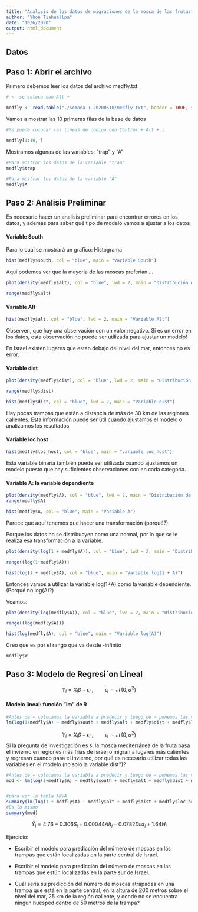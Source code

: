 ---
title: "Analisis de los datos de migraciones de la mosca de las frutas"
author: "Yhon Tiahuallpa"
date: "10/6/2020"
output: html_document
---

## Datos















## Paso 1: Abrir el archivo

Primero debemos leer los datos del archivo medfly.txt


```{r}
# <- se coloca con Alt + -

medfly <- read.table("./Semana 1-20200610/medfly.txt", header = TRUE, sep = '\t')
```

Vamos a mostrar las 10 primeras filas de la base de datos


```{r}
#Se puede colocar las lineas de codigo con Control + Alt + i

medfly[1:10, ]
```


Mostramos algunas de las variables: "trap" y "A"

```{r}
#Para mostrar los datos de la variable "trap"
medfly$trap

```


```{r}
#Para mostrar los datos de la variable "A"
medfly$A

```



## Paso 2: Análisis Preliminar

Es necesario hacer un analisis preliminar para encontrar errores en los datos, y además para saber qué tipo de modelo vamos a ajustar a los datos 

#### Variable South

Para lo cual se mostrará un grafico: Histograma 

```{r}
hist(medfly$south, col = "blue", main = "Variable South")
```

Aqui podemos ver que la mayoria de las moscas preferian ...


```{r}
plot(density(medfly$alt), col = "blue", lwd = 2, main = "Distribución de la Variable Alt")

range(medfly$alt)
```




#### Variable Alt




```{r}
hist(medfly$alt, col = "blue", lwd = 2, main = "Variable Alt")
```

Observen, que hay una observación con un valor negativo. Si es un error en los datos, esta observación no puede ser utilizada para ajustar un modelo!

En Israel existen lugares que estan debajo del nivel del mar, entonces no es error.






#### Variable dist

```{r}
plot(density(medfly$dist), col = "blue", lwd = 2, main = "Distribución de la variable dist")

range(medfly$dist)
```







```{r}
hist(medfly$dist, col = "blue", lwd = 2, main = "Variable dist")
```



Hay pocas trampas que están a distancia de más de 30 km de las regiones calientes. Esta información puede ser útil cuando ajustamos el modelo o analizamos los resultados



#### Variable loc host



```{r}
hist(medfly$loc_host, col = "blue", main = "variable loc_host")
```

Esta variable binaria también puede ser utilizada cuando ajustamos un modelo puesto que hay suficientes observaciones con en cada categoría.



#### Variable A: la variable dependiente

```{r}
plot(density(medfly$A), col = "blue", lwd = 2, main = "Distribución de la variable A")
range(medfly$A)

hist(medfly$A, col = "blue", main = "Variable A")
```


Parece que aquí tenemos que hacer una transformación (porqué?)

Porque los datos no se distribucyen como una normal, por lo que se le realiza esa transformación a la variable.

```{r}
plot(density(log(1 + medfly$A)), col = "blue", lwd = 2, main = "Distribución de la variable log(1 + A)")

range((log(1+medfly$A)))

hist(log(1 + medfly$A), col = "blue", main = "Variable log(1 + A)")
```
Entonces vamos a utilizar la variable log(1+A) como la variable dependiente. (Porqué no log(A)?)


Veamos:

```{r}
plot(density(log(medfly$A)), col = "blue", lwd = 2, main = "Distribución de la variable log(A)")

range((log(medfly$A)))

hist(log(medfly$A), col = "blue", main = "Variable log(A)")
```

Creo que es por el rango que va desde -infinito



```{r}
medfly$W
```


## Paso 3: Modelo de Regresi´on Lineal

$$Y_i = X_i \beta + \epsilon_i \;, \qquad \epsilon_i \sim \mathcal{N} (0,\sigma^2)$$


#### Modelo lineal: función "lm" de R


```{r}
#Antes de ~ colocamos la variable a predecir y luego de ~ ponemos las variables predictoras
lm(log(1+medfly$A) ~ medfly$south + medfly$alt + medfly$dist + medfly$loc_host)
```


$$Y_i = X_i \beta + \epsilon_i \;, \qquad \epsilon_i \sim \mathcal{N} (0,\sigma^2)$$
Si la pregunta de investigación es si la mosca mediterránea de la fruta pasa el invierno en regiones más frias de Israel o migran a lugares más calientes y regresan cuando pasa el invierno, por qué es necesario utilizar todas las variables en el modelo (no solo la variable dist?)?


```{r}
#Antes de ~ colocamos la variable a predecir y luego de ~ ponemos las variables predictoras
mod <- lm(log(1+medfly$A) ~ medfly$south + medfly$alt + medfly$dist + medfly$loc_host)


#para ver la tabla ANVA
summary(lm(log(1 + medfly$A) ~ medfly$alt + medfly$dist + medfly$loc_host))
#Es lo mismo
summary(mod)
```

$$\widehat{Y}_i = 4.76 - 0.306 S_i + 0.00044 Alt_i − 0.0782 Dist_i + 1.64 H_i$$


Ejercicio:

- Escribir el modelo para predicción del número de moscas en las trampas que están localizadas en la parte central de Israel.

- Escribir el modelo para predicción del número de moscas en las trampas que estún localizadas en la parte sur de Israel.

- Cuál sería su predicción del número de moscas atrapadas en una trampa que está en la parte central, en la altura de 200 metros sobre el nivel del mar, 25 km de la región caliente, y donde no se encuentra ningun huesped dentro de 50 metros de la trampa?



